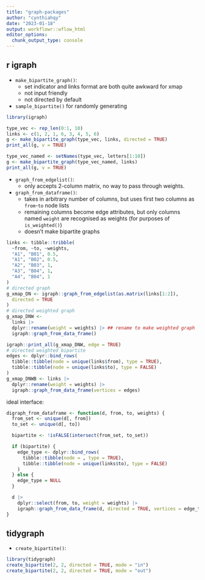 ```yaml
---
title: "graph-packages"
author: "cynthiahqy"
date: "2023-01-18"
output: workflowr::wflow_html
editor_options:
  chunk_output_type: console
---
```


## r igraph

-   `make_bipartite_graph()`:
    -   set indicator and links format are both quite awkward for xmap
    -   not input friendly
    -   not directed by default
-   `sample_bipartite()` for randomly generating

```r
library(igraph)

type_vec <- rep_len(0:1, 10)
links <- c(1, 2, 1, 6, 3, 4, 5, 6)
g <- make_bipartite_graph(type_vec, links, directed = TRUE)
print_all(g, v = TRUE)

type_vec_named <- setNames(type_vec, letters[1:10])
g <- make_bipartite_graph(type_vec_named, links)
print_all(g, v = TRUE)
```

-   `graph_from_edgelist()`:
    -   only accepts 2-column matrix, no way to pass through weights.
-   `graph_from_dataframe()`:
    -   takes in arbitrary number of columns, but uses first two columns as `from`-`to` node lists
    -   remaining columns become edge attributes, but only columns named `weight` are recognised as weights (for purposes of `is_weighted()`)
    -   doesn't make bipartite graphs

```r
links <- tibble::tribble(
  ~from, ~to, ~weights,
  "A1", "B01", 0.5,
  "A1", "B02", 0.5,
  "A2", "B03", 1,
  "A3", "B04", 1,
  "A4", "B04", 1
)
# directed graph
g_xmap_DN <- igraph::graph_from_edgelist(as.matrix(links[1:2]),
  directed = TRUE
)
# directed weighted graph
g_xmap_DNW <-
  links |>
  dplyr::rename(weight = weights) |> ## rename to make weighted graph
  igraph::graph_from_data_frame()

igraph::print_all(g_xmap_DNW, edge = TRUE)
# directed weighted bipartite
edges <- dplyr::bind_rows(
  tibble::tibble(node = unique(links$from), type = TRUE),
  tibble::tibble(node = unique(links$to), type = FALSE)
)
g_xmap_DNWB <- links |>
  dplyr::rename(weight = weights) |>
  igraph::graph_from_data_frame(vertices = edges)
```

ideal interface:

```r
digraph_from_dataframe <- function(d, from, to, weights) {
  from_set <- unique(d[, from])
  to_set <- unique(d[, to])

  bipartite <- !isFALSE(intersect(from_set, to_set))

  if (bipartite) {
    edge_type <- dplyr::bind_rows(
      tibble::tibble(node = , type = TRUE),
      tibble::tibble(node = unique(links$to), type = FALSE)
    )
  } else {
    edge_type = NULL
  }

  d |>
    dplyr::select(from, to, weight = weights) |>
    igraph::graph_from_data_frame(d, directed = TRUE, vertices = edge_type)
}
```

## tidygraph

-   `create_bipartite()`:

```r
library(tidygraph)
create_bipartite(2, 2, directed = TRUE, mode = "in")
create_bipartite(2, 2, directed = TRUE, mode = "out")
```
